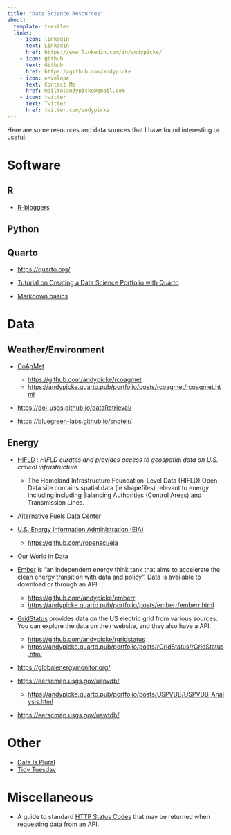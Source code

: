 ```yaml
---
title: "Data Science Resources"
about:
  template: trestles
  links: 
    - icon: linkedin
      text: LinkedIn
      href: https://www.linkedin.com/in/andypicke/
    - icon: github
      text: Github
      href: https://github.com/andypicke
    - icon: envelope
      text: Contact Me
      href: mailto:andypicke@gmail.com
    - icon: twitter
      text: Twitter
      href: twitter.com/andypicke
---
```


Here are some resources and data sources that I have found interesting or useful:

# Software

## R

-   [R-bloggers](https://www.r-bloggers.com/)

## Python

## Quarto

-   <https://quarto.org/>

-   [Tutorial on Creating a Data Science Portfolio with Quarto](https://www.youtube.com/watch?v=xtSFXtDf4cM)

-   [Markdown basics](https://quarto.org/docs/authoring/markdown-basics.html)

# Data

## Weather/Environment

-   [CoAgMet](https://coagmet.colostate.edu/)

    -   <https://github.com/andypicke/rcoagmet>
    -   <https://andypicke.quarto.pub/portfolio/posts/rcoagmet/rcoagmet.html>

-   <https://doi-usgs.github.io/dataRetrieval/>

-   <https://bluegreen-labs.github.io/snotelr/>

## Energy

-   [HIFLD](https://hifld-geoplatform.hub.arcgis.com/pages/hifld-open) : *HIFLD curates and provides access to geospatial data on U.S. critical infrastructure*

    -   The Homeland Infrastructure Foundation-Level Data (HIFLD) Open-Data site contains spatial data (ie shapefiles) relevant to energy including including Balancing Authorities (Control Areas) and Transmission Lines.

-   [Alternative Fuels Data Center](https://afdc.energy.gov/)

-   [U.S. Energy Information Administration (EIA)](https://www.eia.gov/opendata/)

    -   <https://github.com/ropensci/eia>

-   [Our World in Data](https://ourworldindata.org/energy)

-   [Ember](https://ember-climate.org/data/) is "an independent energy think tank that aims to accelerate the clean energy transition with data and policy". Data is available to download or through an API.

    -   <https://github.com/andypicke/emberr>
    -   <https://andypicke.quarto.pub/portfolio/posts/emberr/emberr.html>

-   [GridStatus](https://www.gridstatus.io/home) provides data on the US electric grid from various sources. You can explore the data on their website, and they also have a API.

    -   <https://github.com/andypicke/rgridstatus>
    -   <https://andypicke.quarto.pub/portfolio/posts/rGridStatus/rGridStatus.html>

-   <https://globalenergymonitor.org/>

-   <https://eerscmap.usgs.gov/uspvdb/>

    -   <https://andypicke.quarto.pub/portfolio/posts/USPVDB/USPVDB_Analysis.html>

-   <https://eerscmap.usgs.gov/uswtdb/>

# Other

-   [Data Is Plural](https://www.data-is-plural.com/)
-   [Tidy Tuesday](https://github.com/rfordatascience/tidytuesday)

# Miscellaneous

-   A guide to standard [HTTP Status Codes](https://restfulapi.net/http-status-codes/) that may be returned when requesting data from an API.
